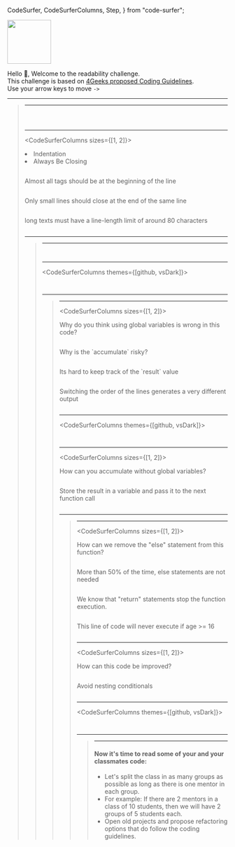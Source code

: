   CodeSurfer,
  CodeSurferColumns,
  Step,
} from "code-surfer";


<Html>
  <img width="100" src="https://github.com/breatheco-de/coding-guidelines-challenge/blob/master/src/assets/4geeks-icon.png?raw=true" />
</Html>

Hello 👋, Welcome to the readability challenge.  
This challenge is based on [4Geeks proposed Coding Guidelines](https://4geeks.com/lesson/coding-standards-guidelines).  
Use your arrow keys to move `->`


---

<BlockQuote 
  author="Brian Kernighan"
  text="Debugging is twice as hard as writing the code in the first place. Therefore, if you write the code as cleverly as possible, you are, by definition, not smart enough to debug it."
/>

---

<CodeSurfer>


```html file=./src/01-html-bug.html title="Find the bug in the code"
```

```html file=./src/01-html-bug.html 12 title="There is a missing </p> tag" showNumbers
```

```html file=./src/01-html-bug.html title="What best practices are missing?"
```

</CodeSurfer>

---

<CodeSurferColumns sizes={[1, 2]}>
  
<Step>
  
<Html>
  <li>Indentation</li>
  <li>Always Be Closing</li>
</Html>

```html file=./src/01-html-bug.html
```

</Step>

<Step>
    
<Html>Almost all tags should be at the beginning of the line</Html>

```html 12:16 file=./src/01.1-html-bug-fixed.html
```

</Step>
  
<Step>
    
<Html>Only small lines should close at the end of the same line</Html>

```html 4 11 file=./src/01.1-html-bug-fixed.html
```

</Step>

<Step>

<Html>long texts must have a line-length limit of around 80 characters</Html>

```html 6:7 file=./src/01.1-html-bug-fixed.html
```

</Step>

</CodeSurferColumns>

---

<BlockQuote 
  author="Phil Karlton"
  text="There are only two hard things in Computer Science: cache invalidation and naming things."
/>

---

<CodeSurfer>


```js file=./src/02-js-variable-names.js title="Choosing variable names" subtitle="What is this code about?"
```

```js 1:12 file=./src/02.1-js-variable-names.js title="Can you read it now?"
```

</CodeSurfer>

---

<CodeSurferColumns themes={[github, vsDark]}>

<Step>

```js file=./src/02-js-variable-names.js title="Random variable names"
```

```js file=./src/02.1-js-variable-names.js title="Descriptive variable names"
```

</Step>

</CodeSurferColumns>


---

<BlockQuote 
  author="Some guy"
  text="Using global variables is like living in a shared apartment. You might think it's convenient, but your roommate will always mess things up for you."
/>

---

<CodeSurferColumns sizes={[1, 2]}>

<Step>

<Html>Why do you think using global variables is wrong in this code?</Html>

```js file=./src/03-global-variables.js
```

</Step>


<Step>

<Html>Why is the `accumulate` risky?</Html>

```js 11:13 file=./src/03-global-variables.js
```

</Step>


<Step>

<Html>Its hard to keep track of the `result` value</Html>

```js 15:19 file=./src/03-global-variables.js
```

</Step>

<Step>

<Html>Switching the order of the lines generates a very different output</Html>

```js 15:19 file=./src/03.1-global-variables.js
```

</Step>

</CodeSurferColumns>

---

<CodeSurferColumns themes={[github, vsDark]}>

<Step>

```js file=./src/03-global-variables.js title="With global vars"
```

```js 1:12 file=./src/03.2-global-variables-fix.js title="Without global vars"
```

</Step>

</CodeSurferColumns>

---

<CodeSurferColumns sizes={[1, 2]}>

<Step>

<Html>
How can you accumulate without global variables?
</Html>

```js 1:12 file=./src/03.2-global-variables-fix.js
```

</Step>

<Step>

<Html>
Store the result in a variable and pass it to the next function call
</Html>

```js 10:11 file=./src/03.3-global-variables-accumulate.js
```

</Step>

</CodeSurferColumns>

---

<BlockQuote 
  author="Some other guy"
  text="Using nested conditions is like playing Jenga. You keep adding more and more conditions, and it all seems stable, but one wrong move and the whole thing collapses."
/>

---

<CodeSurferColumns sizes={[1, 2]}>

<Step>

<Html>
How can we remove the "else" statement from this function?
</Html>

```js file=./src/04.1-nested-conditionals-simple.js
```

</Step>

<Step>

<Html>
More than 50% of the time, else statements are not needed
</Html>

```js 4 file=./src/04.1-nested-conditionals-simple.js
```

</Step>

<Step>

<Html>
We know that "return" statements stop the function execution.
</Html>

```js file=./src/04.1.2-nested-conditionals-simple-fix.js
```

</Step>

<Step>

<Html>
This line of code will never execute if age >= 16
</Html>

```js 3 file=./src/04.1.2-nested-conditionals-simple-fix.js
```

</Step>

</CodeSurferColumns>

---

<CodeSurferColumns sizes={[1, 2]}>

<Step>

<Html>
How can this code be improved?
</Html>

```js file=./src/04.2-nested-conditionals.js
```

</Step>

<Step>

<Html>
Avoid nesting conditionals
</Html>

```js file=./src/04.2.1-nested-conditionals-fix.js
```

</Step>

</CodeSurferColumns>

---

<CodeSurferColumns themes={[github, vsDark]}>

<Step>

```js file=./src/04.2-nested-conditionals.js title="Nested conditionals"
```

```js file=./src/04.2.1-nested-conditionals-fix.js title="Without nested conditionals"
```

</Step>

</CodeSurferColumns>

---

<BlockQuote 
  author="The wise man"
  text="Rushing to code is like trying to beat a red light. You might get there faster, but it's not worth the risk."
/>

---

<Html style={{padding: "60px"}}>
  <h4>Now it's time to read some of your and your classmates code:</h4>

  <ul style={{fontSize: "30px"}}>
    <li>Let's split the class in as many groups as possible as long as there is one mentor in each group.</li>
    <li>For example: If there are 2 mentors in a class of 10 students, then we will have 2 groups of 5 students each.</li>
    <li>Open old projects and propose refactoring options that do follow the coding guidelines.</li>
  </ul>
</Html>
